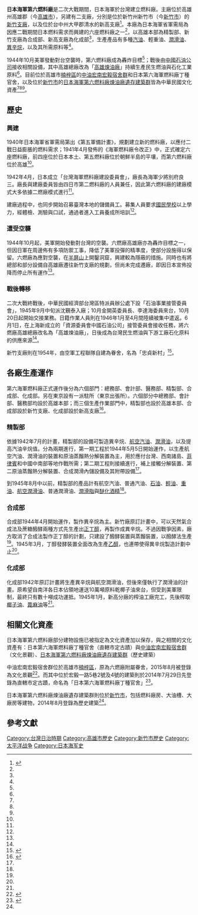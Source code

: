 '''日本海軍第六燃料廠'''是二次大戰期間，日本海軍於台灣建立燃料廠。主廠位於高雄州高雄郡（今[[高雄市|高雄市]]），另建有二支廠，分別是位於新竹州新竹市（今[[新竹市|新竹市]]）的[[日本海軍第六燃料廠新竹支廠|新竹支廠]]，以及位於台中州大甲郡清水的新高支廠<ref name="杜正宇">{{cite book|title=日治下大高雄的飛行場|ISBN=9789865915902|author1=杜正宇|date=2013-09|publisher=高雄市政府文化局|language=zh-tw}}</ref>{{Rp|250}}。本廠為日本海軍省軍需局為因應二戰期間日本燃料需求而興建的六座燃料廠之一<ref name="杜正宇" />{{Rp|249}}，以高雄本部為精製部、新竹支廠為合成部、新高支廠為化成部<ref name="探索" />{{rp|171}}，生產產品有多種[[汽油|汽油]]、輕重油、[[潤滑油|潤滑油]]、[[異辛烷|異辛烷]]，以及其所需原料等<ref name="探索" />{{rp|198-251}}。

1944年10月美軍發動對台空襲時，第六燃料廠成為轟炸目標<ref name="杜正宇" />{{Rp|266-269}}；戰後由[[台灣中油|中國石油公司]]接收相關設備，其中高雄總廠改為「[[高雄煉油廠|高雄煉油廠]]」持續生產民生燃油與石化工業原料<ref name="杜正宇" />{{Rp|275}}。目前位於高雄市[[楠梓區|楠梓區]]的[[中油宏南宏毅宿舍群|中油宏南宏毅宿舍群]]和日本第六海軍燃料廠丁種官舍，以及位於[[新竹市|新竹市]]的[[日本海軍第六燃料廠新竹支廠|日本海軍第六燃料廠煉油廠遺存建築群]]皆為中華民國文化資產<ref name="宏南宿舍文化部"/><ref name="丁種官舍文化部"/><ref name="新竹支廠文化部"/>。

== 歷史 ==
=== 興建 ===
1940年日本海軍省軍需局第出《第五軍備計畫》，規劃建立新的燃料廠，以應付二戰日益膨脹的燃料需求；1941年4月發佈的《海軍燃料廠令改正》中，正式確定六座燃料廠，前四座位於日本本土、第五燃料廠位於朝鮮半島的平壤，而第六燃料廠位於高雄<ref name="杜正宇" />{{Rp|249}}。

1942年4月，日本成立「台灣海軍燃料廠建設委員會」，廠長為海軍少將別府良三。廠長與建廠委員皆由四日市第二燃料廠的人員兼任，因此第六燃料廠的建廠模式大多依據二燃廠模式進行<ref name="杜正宇" />{{Rp|249}}。

建廠過程中，也同步開始召募臺灣本地的儲備員工。募集人員要求[[國民學校|國民學校]]以上學力，經體檢、測驗與口試，通過者進入工員養成所培訓<ref name="杜正宇" />{{Rp|258}}。

=== 遭受空襲 ===

1944年10月起，美軍開始發動對台灣的空襲。六燃廠高雄廠亦為轟炸目標之一，但因日軍在周邊佈有多項防禦工事，降低了美軍投彈的精準度，使部分設施得以保留。六燃廠為應對空襲，在[[半屏山|半屏山]]上開鑿洞窟，興建較為隱蔽的措施。同時也有將總部和部分設備自高雄廠遷往新竹支廠的規劃，但尚未完成遷廠，即因日本宣佈投降而停止所有運作<ref name="杜正宇" />{{Rp|266-269}}。

=== 戰後轉移 ===
二次大戰終戰後，中華民國經濟部台灣區特派員辦公處下設「石油事業接管委員會」，1945年9月中旬派沈覲泰入廠；10月金開英委員長、李達海委員來台，10月20日起開始交接業務。日籍作業人員則在1946年1月至4月間陸續被集中遣返。6月1日，在上海新成立的「資源委員會中國石油公司」接管委員會接收任務，將六燃廠高雄總廠改名為「高雄煉油廠」，日後成為台灣民生燃油與下游工廠石化原料的供應來源<ref name="杜正宇" />{{Rp|275}}。

新竹支廠則在1954年，由空軍工程聯隊自建為眷舍，名為「忠貞新村」<ref name="新竹支廠文化部">{{cite web |title=日本海軍第六燃料廠煉油廠遺存建築群 |url=https://nchdb.boch.gov.tw/assets/overview/historicalBuilding/20140812000001 |website=國家文化資產網 |publisher=中華民國文化部文化資產局 |accessdate=2021-10-16 |archive-date=2019-05-21 |archive-url=https://web.archive.org/web/20190521184202/https://nchdb.boch.gov.tw/assets/overview/historicalBuilding/20140812000001 |dead-url=no }}</ref>。

== 各廠生產運作 ==
第六海軍燃料廠正式運作後分為六個部門：總務部、會計部、醫務部、精製部、合成部、化成部。另在東京設有一派駐所（東京出張所）。六個部分中總務部、會計部、醫務部均設於高雄本部；而三個生產作業部門中，精製部也設於高雄本部、合成部設於新竹支廠、化成部設於新高支廠<ref name="探索">{{cite book|title=第六海軍燃料廠探索—台灣石油／石化工業發展基礎|author1=林身振.林炳炎|publisher=春暉出版社|date=2014-06}}</ref>{{rp|171}}。

=== 精製部 ===

依據1942年7月的計畫，精製部的設備可製造異辛烷、[[航空汽油|航空汽油]]、[[潤滑油|潤滑油]]，以及提高汽油辛烷值。分為兩期進行，第一期工程於1944年5月5日開始運作，以生產航空汽油、潤滑油的裝置和原油蒸餾熱分解裝置為主，用於應付台灣、西南諸島、[[菲律賓|菲律賓]]和中國中南部等地作戰所需；第二期工程則接續進行，補上接觸分解裝置、第二原油蒸餾熱分解裝置、合成潤滑內儲設備及其附帶設備<ref name="探索" />{{rp|198}}。

到1945年8月中以前，精製部的產品計有航空汽油、普通汽油、[[石油|石油]]、[[輕油|輕油]]、[[重油|重油]]、[[航空潤滑油|航空潤滑油]]、普通潤滑油、[[潤滑脂|潤滑脂]]與[[醚化酒精|醚化酒精]]<ref name="探索" />{{rp|215}}。

=== 合成部 ===

合成部1944年4月開始運作，製作異辛烷為主。新竹廠原訂計畫中，可以天然氣合成法及蔗糖醱酵兩種方式先生產出[[正丁醇|正丁醇]]，再製作成異辛烷。不過因戰爭因素，廠方取消了合成法製作正丁醇的計劃，只建設了醱酵裝置與蒸餾裝置，以醱酵法生產<ref name="探索" />{{rp|222-224}}。1945年3月，丁醇發酵裝置全面改為生產[[乙醇|乙醇]]，也連帶使得異辛烷製造計劃中止<ref name="探索" />{{rp|231, 239}}。

=== 化成部 ===
化成部1942年原訂計畫將生產異辛烷與航空潤滑油，但後來僅執行了潤滑油的計畫。原希望自南洋各日本佔領地運送10萬噸原料乾椰子油來台，但受到美軍限制，最終只有數十噸成功運抵。1945年1月，新高分廠的榨油工廠完工，先後榨取[[椰子油|椰子油]]、[[蓖麻油|蓖麻油]]等<ref name="探索" />{{rp|245-251}}。

== 相關文化資產 ==

日本海軍第六燃料廠部分建物設施已被指定為文化資產加以保存，與之相關的文化資產有：日本第六海軍燃料廠丁種官舍（直轄市定古蹟）與[[中油宏南宏毅宿舍群|中油宏南宏毅宿舍群]]（文化景觀）、[[日本海軍第六燃料廠新竹支廠|日本海軍第六燃料廠煉油廠遺存建築群]]（歷史建築）

中油宏南宏毅宿舍群位於高雄市[[楠梓區|楠梓區]]，原為六燃廠附屬眷舍，2015年8月被登錄為文化景觀<ref name="宏南宿舍文化部">{{cite web |title=日本第六海軍燃料廠(中油宏南宿舍群等) |url=https://nchdb.boch.gov.tw/assets/overview/culturalLandscape/20150828000001 |website=國家文化資產網 |publisher=中華民國文化部文化資產局 |accessdate=2021-10-16 |archive-date=2018-01-20 |archive-url=https://web.archive.org/web/20180120000607/https://nchdb.boch.gov.tw/assets/overview/culturalLandscape/20150828000001 |dead-url=no }}</ref>。而其中位於宏毅一路5巷2號及4號的建築則於2014年7月29日先登錄為直轄市定古蹟，命名為「日本第六海軍燃料廠丁種官舍」<ref name="丁種官舍文化部">{{cite web |title=日本第六海軍燃料廠丁種官舍(中油宏南舊丁種雙併宿舍) |url=https://nchdb.boch.gov.tw/assets/advanceSearch/monument/20140729000001 |website=國家文化資產網 |publisher=中華民國文化部文化資產局 |accessdate=2021-10-16 |archive-date=2019-01-17 |archive-url=https://web.archive.org/web/20190117013312/https://nchdb.boch.gov.tw/assets/advanceSearch/monument/20140729000001 |dead-url=no }}</ref>。

日本海軍第六燃料廠煉油廠遺存建築群則位於[[新竹市|新竹市]]，包括燃料廠房、大油槽、大廠房等建物，2014年8月登錄為歷史建築<ref name="新竹支廠文化部" />。

== 參考文獻 ==
{{reflist}}

[[Category:台灣日治時期|Category:台灣日治時期]]
[[Category:高雄市歷史|Category:高雄市歷史]]
[[Category:新竹市歷史|Category:新竹市歷史]]
[[Category:太平洋战争|Category:太平洋战争]]
[[Category:日本海军史|Category:日本海军史]]